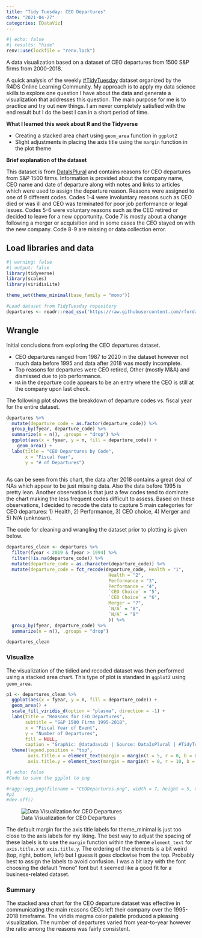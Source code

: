```yaml
---
title: "Tidy Tuesday: CEO Departures"
date: "2021-04-27"
categories: [DataViz]
---
```

```r
#| echo: false
#| results: "hide"
renv::use(lockfile = "renv.lock")
```

A data visualization based on a dataset of CEO departures from 1500 S&P firms from 2000-2018.

A quick analysis of the weekly [\#TidyTuesday](http://github.com/rfordatascience/tidytuesday) dataset organized by the R4DS Online Learning Community. My approach is to apply my data science skills to explore one question I have about the data and generate a visualization that addresses this question. The main purpose for me is to practice and try out new things. I am never completely satisfied with the end result but I do the best I can in a short period of time.

**What I learned this week about R and the Tidyverse**

-   Creating a stacked area chart using ```geom_area``` function in ```ggplot2```
-   Slight adjustments in placing the axis title using the ```margin``` function in the plot theme

**Brief explanation of the dataset**

This dataset is from [DataIsPlural](https://www.data-is-plural.com/archive/2021-04-21-edition/) and contains reasons for CEO departures from S&P 1500 firms. Information is provided about the company name, CEO name and date of departure along with notes and links to articles which were used to assign the departure reason.  Reasons were assigned to one of 9 different codes.  Codes 1-4 were involuntary reasons such as CEO died or was ill and CEO was terminated for poor job performance or legal issues. Codes 5-6 were voluntary reasons such as the CEO retired or decided to leave for a new opportunity.  Code 7 is mostly about a change following a merger or acquisition and in some cases the CEO stayed on with the new company.  Code 8-9 are missing or data collection error.


## Load libraries and data
```r
#| warning: false
#| output: false
library(tidyverse)
library(scales)
library(viridisLite)

theme_set(theme_minimal(base_family = "mono"))

#Load dataset from TidyTuesday repository
departures <- readr::read_csv('https://raw.githubusercontent.com/rfordatascience/tidytuesday/master/data/2021/2021-04-27/departures.csv')
```
## Wrangle

Initial conclusions from exploring the CEO departures dataset.  

* CEO departures ranged from 1987 to 2020 in the dataset however not much data before 1995 and data after 2018 was mostly incomplete.
* Top reasons for departures were CEO retired, Other (mostly M&A) and dismissed due to job performance.
* ```NA``` in the departure code appears to be an entry where the CEO is still at the company upon last check.

The following plot shows the breakdown of departure codes vs. fiscal year for the entire dataset.
```r
departures %>%
  mutate(departure_code = as.factor(departure_code)) %>%
  group_by(fyear, departure_code) %>%
  summarize(n = n(), .groups = "drop") %>%
  ggplot(aes(x = fyear, y = n, fill = departure_code)) +
    geom_area() +
  labs(title = "CEO Departures by Code",
       x = "Fiscal Year",
       y = "# of Departures")
           
```
As can be seen from this chart, the data after 2018 contains a great deal of NAs which appear to be just missing data.  Also the data before 1995 is pretty lean.  Another observation is that just a few codes tend to dominate the chart making the less frequent codes difficult to assess.  Based on these observations, I decided to recode the data to capture 5 main categories for CEO departures: 1) Health, 2) Performance, 3) CEO choice, 4) Merger and 5) N/A (unknown).

The code for cleaning and wrangling the dataset prior to plotting is given below.
```r
departures_clean <- departures %>%
  filter(fyear < 2019 & fyear > 1994) %>%
  filter(!is.na(departure_code)) %>%
  mutate(departure_code = as.character(departure_code)) %>%
  mutate(departure_code = fct_recode(departure_code, Health = "1",
                                      Health = "2",
                                      Performance = "3",
                                      Performance = "4",
                                      `CEO Choice` = "5",
                                      `CEO Choice` = "6",
                                      Merger = "7",
                                      `N/A` = "8",
                                      `N/A` = "9"
                                      )) %>%
  group_by(fyear, departure_code) %>%
  summarize(n = n(), .groups = "drop")

departures_clean
```

### Visualize

The visualization of the tidied and recoded dataset was then performed using a stacked area chart.  This type of plot is standard in ```ggplot2``` using ```geom_area```.

```r
p1 <- departures_clean %>%
  ggplot(aes(x = fyear, y = n, fill = departure_code)) +
  geom_area() +
  scale_fill_viridis_d(option = "plasma", direction = -1) +
  labs(title = "Reasons for CEO Departures",
       subtitle = "S&P 1500 Firms 1995-2018",
       x = "Fiscal Year of Event",
       y = "Number of Departures",
       fill = NULL,
       caption = "Graphic: @datadavidz | Source: DataIsPlural | #TidyTuesday") +
  theme(legend.position = "top",
        axis.title.x = element_text(margin = margin(t = 5, r = 0, b = 0, l = 0)),
        axis.title.y = element_text(margin = margin(t = 0, r = 10, b = 0, l = 0)))
```

```r
#| echo: false
#Code to save the ggplot to png

#ragg::agg_png(filename = "CEODepartures.png", width = 7, height = 5, units = "in", res = 320)
#p1
#dev.off()
```
![Data Visualization for CEO Departures](CEODepartures.png){.preview-image}

The default margin for the axis title labels for theme_minimal is just too close to the axis labels for my liking.  The best way to adjust the spacing of these labels is to use the ```margin``` function within the theme ```element_text``` for ```axis.title.x``` or ```axis.title.y```.  The ordering of the elements is a bit weird (top, right, bottom, left) but I guess it goes clockwise from the top.  Probably best to assign the labels to avoid confusion.  I was a bit lazy with the font choosing the default "mono" font but it seemed like a good fit for a business-related dataset.

### Summary

The stacked area chart for the CEO departure dataset was effective in communicating the main reasons CEOs left their company over the 1995-2018 timeframe.  The viridis magma color palette produced a pleasing visualization.  The number of departures varied from year-to-year however the ratio among the reasons was fairly consistent.